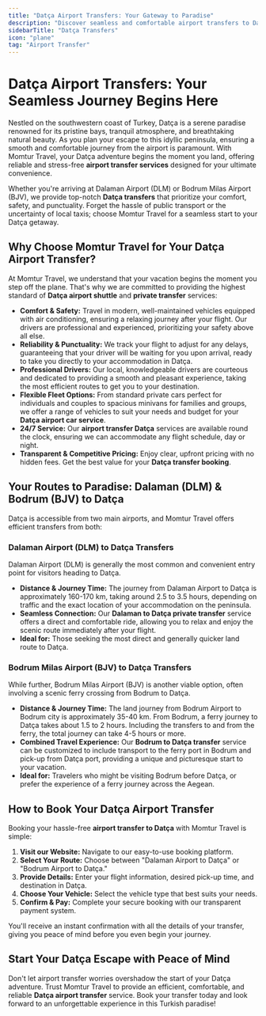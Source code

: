 ```yaml
---
title: "Datça Airport Transfers: Your Gateway to Paradise"
description: "Discover seamless and comfortable airport transfers to Datça from Dalaman (DLM) and Bodrum (BJV) airports with Momtur Travel. Your journey to this Aegean gem begins here."
sidebarTitle: "Datça Transfers"
icon: "plane"
tag: "Airport Transfer"
---
```


# Datça Airport Transfers: Your Seamless Journey Begins Here

Nestled on the southwestern coast of Turkey, Datça is a serene paradise renowned for its pristine bays, tranquil atmosphere, and breathtaking natural beauty. As you plan your escape to this idyllic peninsula, ensuring a smooth and comfortable journey from the airport is paramount. With Momtur Travel, your Datça adventure begins the moment you land, offering reliable and stress-free **airport transfer services** designed for your ultimate convenience.

Whether you're arriving at Dalaman Airport (DLM) or Bodrum Milas Airport (BJV), we provide top-notch **Datça transfers** that prioritize your comfort, safety, and punctuality. Forget the hassle of public transport or the uncertainty of local taxis; choose Momtur Travel for a seamless start to your Datça getaway.

## Why Choose Momtur Travel for Your Datça Airport Transfer?

At Momtur Travel, we understand that your vacation begins the moment you step off the plane. That's why we are committed to providing the highest standard of **Datça airport shuttle** and **private transfer** services:

*   **Comfort & Safety:** Travel in modern, well-maintained vehicles equipped with air conditioning, ensuring a relaxing journey after your flight. Our drivers are professional and experienced, prioritizing your safety above all else.
*   **Reliability & Punctuality:** We track your flight to adjust for any delays, guaranteeing that your driver will be waiting for you upon arrival, ready to take you directly to your accommodation in Datça.
*   **Professional Drivers:** Our local, knowledgeable drivers are courteous and dedicated to providing a smooth and pleasant experience, taking the most efficient routes to get you to your destination.
*   **Flexible Fleet Options:** From standard private cars perfect for individuals and couples to spacious minivans for families and groups, we offer a range of vehicles to suit your needs and budget for your **Datça airport car service**.
*   **24/7 Service:** Our **airport transfer Datça** services are available round the clock, ensuring we can accommodate any flight schedule, day or night.
*   **Transparent & Competitive Pricing:** Enjoy clear, upfront pricing with no hidden fees. Get the best value for your **Datça transfer booking**.

## Your Routes to Paradise: Dalaman (DLM) & Bodrum (BJV) to Datça

Datça is accessible from two main airports, and Momtur Travel offers efficient transfers from both:

### Dalaman Airport (DLM) to Datça Transfers

Dalaman Airport (DLM) is generally the most common and convenient entry point for visitors heading to Datça.

*   **Distance & Journey Time:** The journey from Dalaman Airport to Datça is approximately 160-170 km, taking around 2.5 to 3.5 hours, depending on traffic and the exact location of your accommodation on the peninsula.
*   **Seamless Connection:** Our **Dalaman to Datça private transfer** service offers a direct and comfortable ride, allowing you to relax and enjoy the scenic route immediately after your flight.
*   **Ideal for:** Those seeking the most direct and generally quicker land route to Datça.

### Bodrum Milas Airport (BJV) to Datça Transfers

While further, Bodrum Milas Airport (BJV) is another viable option, often involving a scenic ferry crossing from Bodrum to Datça.

*   **Distance & Journey Time:** The land journey from Bodrum Airport to Bodrum city is approximately 35-40 km. From Bodrum, a ferry journey to Datça takes about 1.5 to 2 hours. Including the transfers to and from the ferry, the total journey can take 4-5 hours or more.
*   **Combined Travel Experience:** Our **Bodrum to Datça transfer** service can be customized to include transport to the ferry port in Bodrum and pick-up from Datça port, providing a unique and picturesque start to your vacation.
*   **Ideal for:** Travelers who might be visiting Bodrum before Datça, or prefer the experience of a ferry journey across the Aegean.

## How to Book Your Datça Airport Transfer

Booking your hassle-free **airport transfer to Datça** with Momtur Travel is simple:

1.  **Visit our Website:** Navigate to our easy-to-use booking platform.
2.  **Select Your Route:** Choose between "Dalaman Airport to Datça" or "Bodrum Airport to Datça."
3.  **Provide Details:** Enter your flight information, desired pick-up time, and destination in Datça.
4.  **Choose Your Vehicle:** Select the vehicle type that best suits your needs.
5.  **Confirm & Pay:** Complete your secure booking with our transparent payment system.

You'll receive an instant confirmation with all the details of your transfer, giving you peace of mind before you even begin your journey.

## Start Your Datça Escape with Peace of Mind

Don't let airport transfer worries overshadow the start of your Datça adventure. Trust Momtur Travel to provide an efficient, comfortable, and reliable **Datça airport transfer** service. Book your transfer today and look forward to an unforgettable experience in this Turkish paradise!